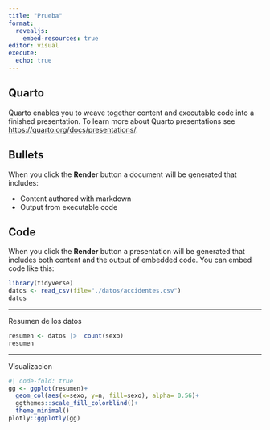 ---
title: "Prueba"
format: 
  revealjs:
    embed-resources: true
editor: visual
execute: 
  echo: true
---

## Quarto

Quarto enables you to weave together content and executable code into a finished presentation. To learn more about Quarto presentations see <https://quarto.org/docs/presentations/>.

## Bullets

When you click the **Render** button a document will be generated that includes:

-   Content authored with markdown
-   Output from executable code

## Code

When you click the **Render** button a presentation will be generated that includes both content and the output of embedded code. You can embed code like this:

```{r}
library(tidyverse)
datos <- read_csv(file="./datos/accidentes.csv")
datos

```

---

Resumen de los datos

```{r}
resumen <- datos |>  count(sexo)
resumen

```

---

Visualizacion

```{r}
#| code-fold: true
gg <- ggplot(resumen)+
  geom_col(aes(x=sexo, y=n, fill=sexo), alpha= 0.56)+
  ggthemes::scale_fill_colorblind()+
  theme_minimal()
plotly::ggplotly(gg)
```
